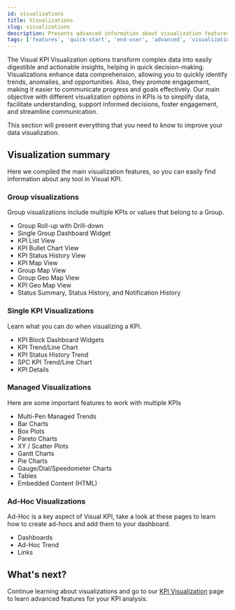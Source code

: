 ```yaml
---
id: visualizations
title: Visualizations
slug: visualizations
description: Presents advanced information about visualization features of Visual KPIs software for an end user.
tags: ['features', 'quick-start', 'end-user', 'advanced', 'visualization', 'view', 'trends', 'embedded-content', 'pen', 'pareto', 'pie', 'gantt', 'bar', 'chart', 'kpi']
---
```


The Visual KPI Visualization options transform complex data into easily digestible and actionable insights, helping in quick decision-making. Visualizations enhance data comprehension, allowing you to quickly identify trends, anomalies, and opportunities. Also, they promote engagement, making it easier to communicate progress and goals effectively. Our main objective with different visualization options in KPIs is to simplify data, facilitate understanding, support informed decisions, foster engagement, and streamline communication.

This section will present everything that you need to know to improve your data visualization. 

## Visualization summary

Here we compiled the main visualization features, so you can easily find information about any tool in Visual KPI.

### Group visualizations
Group visualizations include multiple KPIs or values that belong to a Group.

- Group Roll-up with Drill-down
- Single Group Dashboard Widget
- KPI List View
- KPI Bullet Chart View
- KPI Status History View
- KPI Map View 
- Group Map View 
- Group Geo Map View
- KPI Geo Map View
- Status Summary, Status History, and Notification History

### Single KPI Visualizations
Learn what you can do when visualizing a KPI.

- KPI Block Dashboard Widgets
- KPI Trend/Line Chart
- KPI Status History Trend
- SPC KPI Trend/Line Chart
- KPI Details

### Managed Visualizations
Here are some important features to work with multiple KPIs

- Multi-Pen Managed Trends
- Bar Charts
- Box Plots
- Pareto Charts
- XY / Scatter Plots
- Gantt Charts
- Pie Charts
- Gauge/Dial/Speedometer Charts
- Tables
- Embedded Content (HTML)

### Ad-Hoc Visualizations
Ad-Hoc is a key aspect of Visual KPI, take a look at these pages to learn how to create ad-hocs and add them to your dashboard.

- Dashboards
- Ad-Hoc Trend
- Links

## What's next?

Continue learning about visualizations and go to our [KPI Visualization](kpi) page to learn advanced features for your KPI analysis.